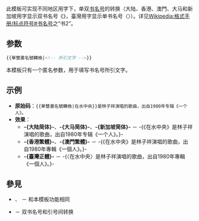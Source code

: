 {{NoteTA|G1=MediaWiki}}{{Documentation subpage}}<!-- 在本行下編輯模板說明 -->
{{Template shortcut|《》|〈〉}}

此模板可实现不同地区用字下，单双[[书名号]]的转换（大陆、香港、澳門、大马和新加坡用字显示双书名号《》，臺灣用字显示单书名号〈〉）。详见[[Wikipedia:格式手册/标点符号#书名号]]之“书2”。

== 参数 ==
<syntaxhighlight lang="html">{{單雙書名號轉換|<!-- 所引文字 -->}}</syntaxhighlight>

本模板只有一个匿名参数，用于填写书名号所引文字。

== 示例 ==

* '''原始码'''：<code><nowiki>{{單雙書名號轉換|在水中央}}是林子祥演唱的歌曲，出自1980年专辑《一个人》。</nowiki></code>
* '''效果'''：
** '''-{大陆简体}-'''、'''-{大马简体}-'''、'''-{新加坡简体}-''' － -{《在水中央》是林子祥演唱的歌曲，出自1980年专辑《一个人》。}-
** '''-{香港繁體}-'''、'''-{澳門繁體}-''' － -{《在水中央》是林子祥演唱的歌曲，出自1980年專輯《一個人》。}-
** '''-{臺灣正體}-''' － -{〈在水中央〉是林子祥演唱的歌曲，出自1980年專輯《一個人》。}-

== 參見 ==
* {{tlx|《}}、{{tlx|》}} － 和本模板功能相同
* {{tlx|引书号转换}} － 双书名号和引号间转换

<includeonly>{{Sandbox other||<!-- 本行下加入模板的分類 -->
[[Category:輸入支援模板]]
[[Category:字詞轉換模板]]
}}</includeonly>